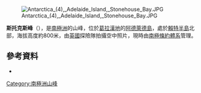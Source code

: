 [[Image:Antarctica_(4),_Adelaide_Island,_Stonehouse_Bay.JPG|thumb]]

{{coord|67|24|S|68|9|W|display=title}}

'''斯托克斯峰'''（{{lang-en|Stokes Peaks}}），是[[南極洲|南極洲]]的山峰，位於[[葛拉漢地|葛拉漢地]]的[[阿德萊德島|阿德萊德島]]，處於[[賴特半島|賴特半島]]北部，海拔高度約800米，由[[英國|英國]]探險隊拍攝空中照片，現時由[[南極條約體系|南極條約體系]]管理。

==參考資料==
*{{usgs-gazetteer}}

{{DEFAULTSORT:Stokes Peaks}}
[[Category:南極洲山峰|Category:南極洲山峰]]


{{AdelaideIsland-geo-stub}}